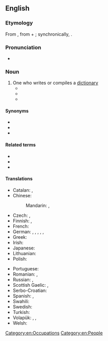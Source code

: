 ==English==
{{wikipedia}}

===Etymology===
From {{der|en|fr|lexicographe}}, from {{der|en|grc|λεξικός||of words}} + {{m|grc|γράφω||write}}; synchronically, {{affix|en|lexico-|-grapher}}.

===Pronunciation===
* {{audio|Lexicographer.ogg|Audio (International)|lang=en}}

===Noun===
{{en-noun}}

# One who writes or compiles a [[dictionary]]
#* {{quote-book|year=1755|passage=A writer of dictionaries; a harmless [[drudge]] that busies himself in tracing the original, and detailing the signification of words.|author={{w|Samuel Johnson}}|title=A Dictionary of the English Language}}
#* {{quote-book|year=1811|passage=Pitt has furnish'd us a word or two / Which lexicographers declined to do.|author={{w|George Gordon Byron}}|title=Hints from Horace}}
#* {{quote-book|year=1860|passage=The best lexicographer may well be content if his productions are received by the world with cold esteem.|author={{w|Thomas Babington Macaulay}}|title=Biographies contributed to the Encyclopædia Britannica}}

====Synonyms====
* {{l|en|dictionarian}}
* {{l|en|dictionarist}}
* {{l|en|lexicographist}}

====Related terms====
* {{l|en|lexicography}}
* {{l|en|lexicon}}
* {{l|en|lexicologist}}

====Translations====
{{trans-top|one who writes or compiles a dictionary}}
* Catalan: {{t|ca|lexicògraf|m}}, {{t|ca|lexicògrafa|f}}
* Chinese:
*: Mandarin: {{t|cmn|詞典編纂者|sc=Hani}}, {{t|cmn|词典编纂者|tr=cídiǎn biānzuǎn zhě|sc=Hani}}
* Czech: {{t|cs|lexikograf|m}}, {{t|cs|slovníkář|m}}
* Finnish: {{t|fi|sanakirjantekijä}}, {{t+|fi|leksikografi}}
* French: {{t+|fr|lexicographe|m}}
* German: {{t+|de|Lexikograf|m}}, {{t|de|Lexikografin|f}}, {{t|de|Lexikograph|m}}, {{t|de|Lexikographin|f}}, {{t|de|Verfasser eines Lexikons|m}}, {{t|de|Verfasserin eines Lexikons|f}}
* Greek: {{t+|el|λεξικογράφος|m|f}}
* Irish: {{t+|ga|foclóirí|m}}
* Japanese: {{t|ja|辞書編集者|tr=じしょへんしゅうしゃ, jisho henshūsha|sc=Jpan}}
* Lithuanian: {{t|lt|leksikografas|m}}
* Polish: {{t+|pl|leksykograf|m-pr}}
{{trans-mid}}
* Portuguese: {{t+|pt|lexicógrafo|m}}
* Romanian: {{t+|ro|lexicograf|m}}, {{t+|ro|lexicografă|f}}
* Russian: {{t+|ru|лексико́граф|m}}, {{t+|ru|слова́рник|m}}
* Scottish Gaelic: {{t|gd|faclairiche|m}}, {{t|gd|facladair|m}}
* Serbo-Croatian: {{t+|sh|leksikògraf|m}}
* Spanish: {{t+|es|lexicógrafo|m}}, {{t+|es|lexicógrafa|f}}
* Swahili: {{t|sw|mwanaleksikografia}}
* Swedish: {{t+|sv|lexikograf|c}}
* Turkish: {{t+|tr|sözlükçü}}
* Volapük: {{qualifier|♂♀}} {{t|vo|vödabukilautan}}, {{qualifier|♂}} {{t|vo|vödabukihilautan}}, {{qualifier|♀}} {{t|vo|vödabukijilautan}}
* Welsh: {{t+|cy|geiriadurwr|m}}
{{trans-bottom}}

[[Category:en:Occupations]]
[[Category:en:People]]